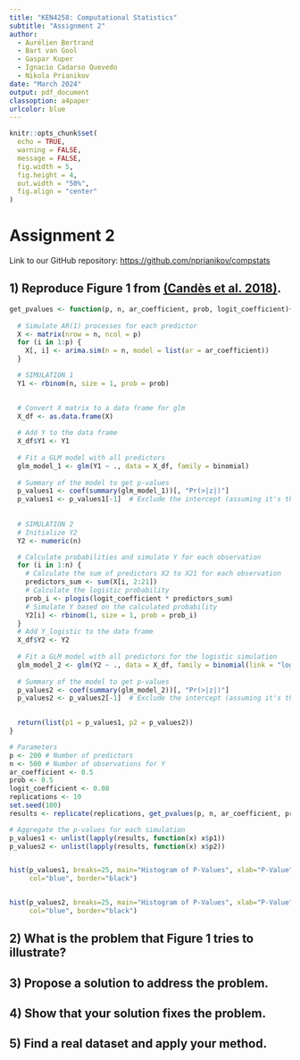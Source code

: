 ```yaml
---
title: "KEN4258: Computational Statistics"
subtitle: "Assignment 2"
author: 
  - Aurélien Bertrand
  - Bart van Gool
  - Gaspar Kuper
  - Ignacio Cadarso Quevedo
  - Nikola Prianikov
date: "March 2024"
output: pdf_document
classoption: a4paper
urlcolor: blue
---
```


```r
knitr::opts_chunk$set(
  echo = TRUE,
  warning = FALSE, 
  message = FALSE, 
  fig.width = 5, 
  fig.height = 4, 
  out.width = "50%", 
  fig.align = "center"
)
```

# Assignment 2

Link to our GitHub repository: <https://github.com/nprianikov/compstats>

## 1) Reproduce Figure 1 from [(Candès et al. 2018)](https://arxiv.org/abs/1610.02351).

```r

get_pvalues <- function(p, n, ar_coefficient, prob, logit_coefficient){
  
  # Simulate AR(1) processes for each predictor
  X <- matrix(nrow = n, ncol = p)
  for (i in 1:p) {
    X[, i] <- arima.sim(n = n, model = list(ar = ar_coefficient))
  }

  # SIMULATION 1
  Y1 <- rbinom(n, size = 1, prob = prob)
  

  # Convert X matrix to a data frame for glm
  X_df <- as.data.frame(X)
  
  # Add Y to the data frame
  X_df$Y1 <- Y1
  
  # Fit a GLM model with all predictors
  glm_model_1 <- glm(Y1 ~ ., data = X_df, family = binomial)
  
  # Summary of the model to get p-values
  p_values1 <- coef(summary(glm_model_1))[, "Pr(>|z|)"]
  p_values1 <- p_values1[-1]  # Exclude the intercept (assuming it's the first coefficient)
  
  
  # SIMULATION 2
  # Initialize Y2
  Y2 <- numeric(n)

  # Calculate probabilities and simulate Y for each observation
  for (i in 1:n) {
    # Calculate the sum of predictors X2 to X21 for each observation
    predictors_sum <- sum(X[i, 2:21])
    # Calculate the logistic probability
    prob_i <- plogis(logit_coefficient * predictors_sum)
    # Simulate Y based on the calculated probability
    Y2[i] <- rbinom(1, size = 1, prob = prob_i)
  }
  # Add Y_logistic to the data frame
  X_df$Y2 <- Y2
  
  # Fit a GLM model with all predictors for the logistic simulation
  glm_model_2 <- glm(Y2 ~ ., data = X_df, family = binomial(link = "logit"))
  
  # Summary of the model to get p-values
  p_values2 <- coef(summary(glm_model_2))[, "Pr(>|z|)"]
  p_values2 <- p_values2[-1]  # Exclude the intercept (assuming it's the first coefficient)
  

  return(list(p1 = p_values1, p2 = p_values2))
}

```

```r

# Parameters
p <- 200 # Number of predictors
n <- 500 # Number of observations for Y
ar_coefficient <- 0.5
prob <- 0.5
logit_coefficient <- 0.08
replications <- 10
set.seed(100)
results <- replicate(replications, get_pvalues(p, n, ar_coefficient, prob, logit_coefficient), simplify = FALSE)

# Aggregate the p-values for each simulation
p_values1 <- unlist(lapply(results, function(x) x$p1))
p_values2 <- unlist(lapply(results, function(x) x$p2))


hist(p_values1, breaks=25, main="Histogram of P-Values", xlab="P-Value", ylab="Frequency",
     col="blue", border="black")


hist(p_values2, breaks=25, main="Histogram of P-Values", xlab="P-Value", ylab="Frequency",
     col="blue", border="black")
```



## 2) What is the problem that Figure 1 tries to illustrate?

## 3) Propose a solution to address the problem.

## 4) Show that your solution fixes the problem.

## 5) Find a real dataset and apply your method.
